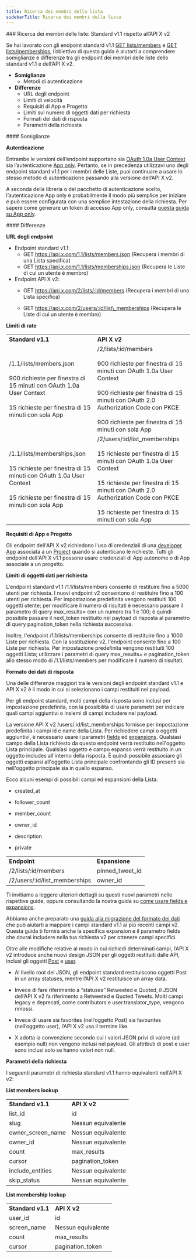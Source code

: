 ```yaml
---
title: Ricerca dei membri della lista
sidebarTitle: Ricerca dei membri della lista
---
```



<div id="list-members-lookup-standard-v11-compared-to-x-api-v2">
  ### Ricerca dei membri delle liste: Standard v1.1 rispetto all’API X v2
</div>

Se hai lavorato con gli endpoint standard v1.1 [GET lists/members](https://developer.x.com/en/docs/twitter-api/v1/accounts-and-users/create-manage-lists/api-reference/get-lists-members) e [GET lists/memberships](https://developer.x.com/en/docs/twitter-api/v1/accounts-and-users/create-manage-lists/api-reference/get-lists-memberships), l’obiettivo di questa guida è aiutarti a comprendere somiglianze e differenze tra gli endpoint dei membri delle liste dello standard v1.1 e dell’API X v2.

- **Somiglianze**
  - Metodi di autenticazione
- **Differenze**
  - URL degli endpoint
  - Limiti di velocità
  - Requisiti di App e Progetto
  - Limiti sul numero di oggetti dati per richiesta
  - Formati dei dati di risposta
  - Parametri della richiesta

<div id="similarities">
  #### Somiglianze
</div>

**Autenticazione**

Entrambe le versioni dell’endpoint supportano sia [OAuth 1.0a User Context](/it/resources/fundamentals/authentication#oauth-1-0a-2) sia l’autenticazione [App only](/it/resources/fundamentals/authentication#oauth-2-0). Pertanto, se in precedenza utilizzavi uno degli endpoint standard v1.1 per i membri delle Liste, puoi continuare a usare lo stesso metodo di autenticazione passando alla versione dell’API X v2.

A seconda della libreria o del pacchetto di autenticazione scelto, l’autenticazione App only è probabilmente il modo più semplice per iniziare e può essere configurata con una semplice intestazione della richiesta. Per sapere come generare un token di accesso App only, consulta [questa guida su App only](/it/resources/fundamentals/authentication#bearer-token-also-known-as-app-only).

<div id="differences">
  #### Differenze
</div>

**URL degli endpoint**

- Endpoint standard v1.1:
  - GET https://api.x.com/1.1/lists/members.json
    (Recupera i membri di una Lista specifica)
  - GET https://api.x.com/1.1/lists/memberships.json
    (Recupera le Liste di cui un utente è membro)
- Endpoint API X v2:
  - GET https://api.x.com/2/lists/:id/members
    (Recupera i membri di una Lista specifica)

  - GET https://api.x.com/2/users/:id/list\_memberships
    (Recupera le Liste di cui un utente è membro)

**Limiti di rate**

|     |     |
| :--- | :--- |
| **Standard v1.1** | **API X v2** |
| /1.1/lists/members.json<br /><br />900 richieste per finestra di 15 minuti con OAuth 1.0a User Context<br /><br />15 richieste per finestra di 15 minuti con sola App | /2/lists/:id/members<br /><br />900 richieste per finestra di 15 minuti con OAuth 1.0a User Context<br /><br />900 richieste per finestra di 15 minuti con OAuth 2.0 Authorization Code con PKCE<br /><br />900 richieste per finestra di 15 minuti con sola App |
| /1.1/lists/memberships.json<br /><br />15 richieste per finestra di 15 minuti con OAuth 1.0a User Context<br /><br />15 richieste per finestra di 15 minuti con sola App | /2/users/:id/list\_memberships<br /><br />15 richieste per finestra di 15 minuti con OAuth 1.0a User Context<br /><br />15 richieste per finestra di 15 minuti con OAuth 2.0 Authorization Code con PKCE<br /><br />15 richieste per finestra di 15 minuti con sola App |

**Requisiti di App e Progetto**

Gli endpoint dell'API X v2 richiedono l'uso di credenziali di una [developer App](/it/resources/fundamentals/developer-apps) associata a un [Project](/it/resources/fundamentals/projects) quando si autenticano le richieste. Tutti gli endpoint dell'API X v1.1 possono usare credenziali di App autonome o di App associate a un progetto.

**Limiti di oggetti dati per richiesta**

L'endpoint standard v1.1 /1.1/lists/members consente di restituire fino a 5000 utenti per richiesta. I nuovi endpoint v2 consentono di restituire fino a 100 utenti per richiesta. Per impostazione predefinita vengono restituiti 100 oggetti utente; per modificare il numero di risultati è necessario passare il parametro di query max\_results= con un numero tra 1 e 100; è quindi possibile passare il next\_token restituito nel payload di risposta al parametro di query pagination\_token nella richiesta successiva.

Inoltre, l'endpoint /1.1/lists/memberships consente di restituire fino a 1000 Liste per richiesta. Con la sostituzione v2, l'endpoint consente fino a 100 Liste per richiesta. Per impostazione predefinita vengono restituiti 100 oggetti Lista; utilizzare i parametri di query max\_results= e pagination\_token allo stesso modo di /1.1/lists/members per modificare il numero di risultati.

**Formato dei dati di risposta**

Una delle differenze maggiori tra le versioni degli endpoint standard v1.1 e API X v2 è il modo in cui si selezionano i campi restituiti nel payload.

Per gli endpoint standard, molti campi della risposta sono inclusi per impostazione predefinita, con la possibilità di usare parametri per indicare quali campi aggiuntivi o insiemi di campi includere nel payload.

La versione API X v2 /users/:id/list\_memberships fornisce per impostazione predefinita i campi id e name della Lista. Per richiedere campi o oggetti aggiuntivi, è necessario usare i parametri [fields](/it/x-api/fundamentals/fields) ed [expansions](/it/x-api/fundamentals/expansions). Qualsiasi campo della Lista richiesto da questo endpoint verrà restituito nell'oggetto Lista principale. Qualsiasi oggetto e campo espanso verrà restituito in un oggetto includes all'interno della risposta. È quindi possibile associare gli oggetti espansi all'oggetto Lista principale confrontando gli ID presenti sia nell'oggetto principale sia in quello espanso.

Ecco alcuni esempi di possibili campi ed espansioni della Lista:

- created\_at

- follower\_count

- member\_count

- owner\_id

- description

- private

|     |     |
| :--- | :--- |
| **Endpoint** | **Espansione** |
| /2/lists/:id/members | pinned\_tweet\_id |
| /2/users/:id/list\_memberships | owner\_id |

Ti invitiamo a leggere ulteriori dettagli su questi nuovi parametri nelle rispettive guide, oppure consultando la nostra guida su [come usare fields e expansions](/it/x-api/fundamentals/data-dictionary#how-to-use-fields-and-expansions). 

Abbiamo anche preparato una [guida alla migrazione del formato dei dati](/it/x-api/migrate/data-format-migration) che può aiutarti a mappare i campi standard v1.1 ai più recenti campi v2. Questa guida ti fornirà anche la specifica expansion e il parametro fields che dovrai includere nella tua richiesta v2 per ottenere campi specifici. 

Oltre alle modifiche relative al modo in cui richiedi determinati campi, l’API X v2 introduce anche nuovi design JSON per gli oggetti restituiti dalle API, inclusi gli oggetti [Post](/it/x-api/fundamentals/data-dictionary#tweet) e [user](/it/x-api/fundamentals/data-dictionary#user).

- Al livello root del JSON, gli endpoint standard restituiscono oggetti Post in un array statuses, mentre l’API X v2 restituisce un array data. 

- Invece di fare riferimento a “statuses” Retweeted e Quoted, il JSON dell’API X v2 fa riferimento a Retweeted e Quoted Tweets. Molti campi legacy e deprecati, come contributors e user.translator\_type, vengono rimossi. 

- Invece di usare sia favorites (nell’oggetto Post) sia favourites (nell’oggetto user), l’API X v2 usa il termine like. 

- X adotta la convenzione secondo cui i valori JSON privi di valore (ad esempio null) non vengono inclusi nel payload. Gli attributi di post e user sono inclusi solo se hanno valori non null.

**Parametri della richiesta**

I seguenti parametri di richiesta standard v1.1 hanno equivalenti nell’API X v2:

**List members lookup**

|     |     |
| :--- | :--- |
| **Standard v1.1** | **API X v2** |
| list\_id | id  |
| slug | Nessun equivalente |
| owner\_screen\_name | Nessun equivalente |
| owner\_id | Nessun equivalente |
| count | max\_results |
| cursor | pagination\_token |
| include\_entities | Nessun equivalente |
| skip\_status | Nessun equivalente |

**List membership lookup**

|     |     |
| :--- | :--- |
| **Standard v1.1** | **API X v2** |
| user\_id | id  |
| screen\_name | Nessun equivalente |
| count | max\_results |
| cursor | pagination\_token |